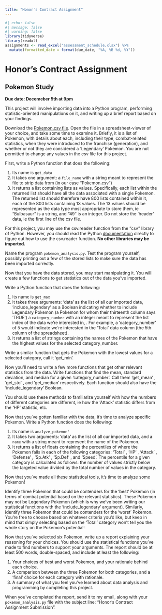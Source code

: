 ```yaml
---
title: "Honor's Contract Assignment"
---
```


```r
#| echo: false
#| message: false
#| warning: false
library(tidyverse)
library(readxl)
assignments <- read_excel("assessment_schedule.xlsx") %>% 
  mutate(formatted_date = format(due_date, "%A, %B %d, %Y"))
```


# Honor's Contract Assignment

## Pokemon Study

**Due date: Decemeber 5th at 9pm**

This project will involve importing data into a Python program, performing statistic-oriented manipulations on it, and writing up a brief report based on your findings.

Download the [Pokemon.csv file](Pokemon.csv). Open the file in a spreadsheet-viewer of your choice, and take some time to examine it. Briefly, it is a list of Pokemon, with details about each, including their type, combat-related statistics, when they were introduced to the franchise (generation), and whether or not they are considered a 'Legendary' Pokemon. You are not permitted to change any values in the csv file for this project.

First, write a Python function that does the following:

1.  Its name is `get_data`
2.  It takes one argument: a `file_name` with a string meant to represent the file to strip data from (in our case "Pokemon.csv")
3.  It returns a list containing lists as values. Specifically, each list within the returned list should have all the data associated with a single Pokemon. The returned list should therefore have 800 lists contained within it, each of the 800 lists containing 13 values. The 13 values should be represented as the data type most appropriate to store them, ie "Bulbasaur" is a string, and "49" is an integer. Do not store the 'header' data, ie the first line of the csv file.

For this project, you may use the csv.reader function from the "csv" library of Python. However, you should read the Python [documentation](https://docs.python.org/3/library/csv.html) directly to figure out how to use the csv.reader function. **No other libraries may be imported.**

Name the program `pokemon_analysis.py`. Test the program yourself, possibly printing out a few of the stored lists to make sure the data has been imported correctly.

Now that you have the data stored, you may start manipulating it. You will create a few functions to get statistics out of the data you've imported.

Write a Python function that does the following: 

1.  Its name is `get_max`
2.  It takes three arguments: 'data' as the list of all our imported data, 'include_legendary' as a Boolean indicating whether to include Legendary Pokemon (a Pokemon for whom their thirteenth column says 'TRUE') a `category_number` with an integer meant to represent the list index of the data we're interested in, . For example, a 'category_number' of 5 would indicate we're interested in the 'Total' data column (the 5th column of the spreadsheet).
3.  It returns a list of strings containing the names of the Pokemon that have the highest values for the selected category_number.

Write a similar function that gets the Pokemon with the lowest values for a selected category, call it 'get_min'.

Now you'll need to write a few more functions that get other relevant statistics from the data. Write functions that find the mean, standard deviation, and median for a given 'category_number'. Call them 'get_mean' , 'get_std' , and 'get_median' respectively. Each function should also have the 'include_legendary' Boolean.

You should use these methods to familiarize yourself with how the numbers of different categories are different, ie how the 'Attack' statistic differs from the 'HP' statistic, etc.

Now that you've gotten familiar with the data, it's time to analyze specific Pokemon. Write a Python function does the following:

1.  Its name is `analyze_pokemon'`
2.  It takes two arguments: 'data' as the list of all our imported data, and a `name` with a string meant to represent the name of the Pokemon.
3.  It returns a list of floats containing the percentiles of where the Pokemon falls in each of the following categories: 'Total' , 'HP' , 'Attack' , 'Defense' , 'Sp.Atk' , 'Sp.Def' , and 'Speed'. The percentile for a given category is calculated as follows: the number of values strictly below the targeted value divided by the total number of values in the category.

Now that you've made all these statistical tools, it's time to analyze some Pokemon!

Identify three Pokemon that could be contenders for the 'best' Pokemon (in terms of combat potential based on the relevant statistics). These Pokemon may not be Legendary Pokemon (which is why we've been writing our statistical functions with the 'include_legendary' argument). Similarly, identify three Pokemon that could be contenders for the 'worst' Pokemon. You're free to choose based on whatever criteria you'd like, but keep in mind that simply selecting based on the 'Total' category won't tell you the whole story on the Pokemon's potential!

Now that you've selected six Pokemon, write up a report explaining your reasoning for your choices. You should use the statistical functions you've made to find numbers to support your arguments. The report should be at least 500 words, double-spaced, and include at least the following:

1. Your choices of best and worst Pokemon, and your rationale behind each choice.
2. A comparison between the three Pokemon for both categories, and a 'final' choice for each category with rationale.
3. A summary of what you feel you've learned about data analysis and programming by completing this project.

When you've completed the report, send it to my email, along with your `pokemon_analysis.py` file with the subject line: "Honor's Contract Assignment Submission".